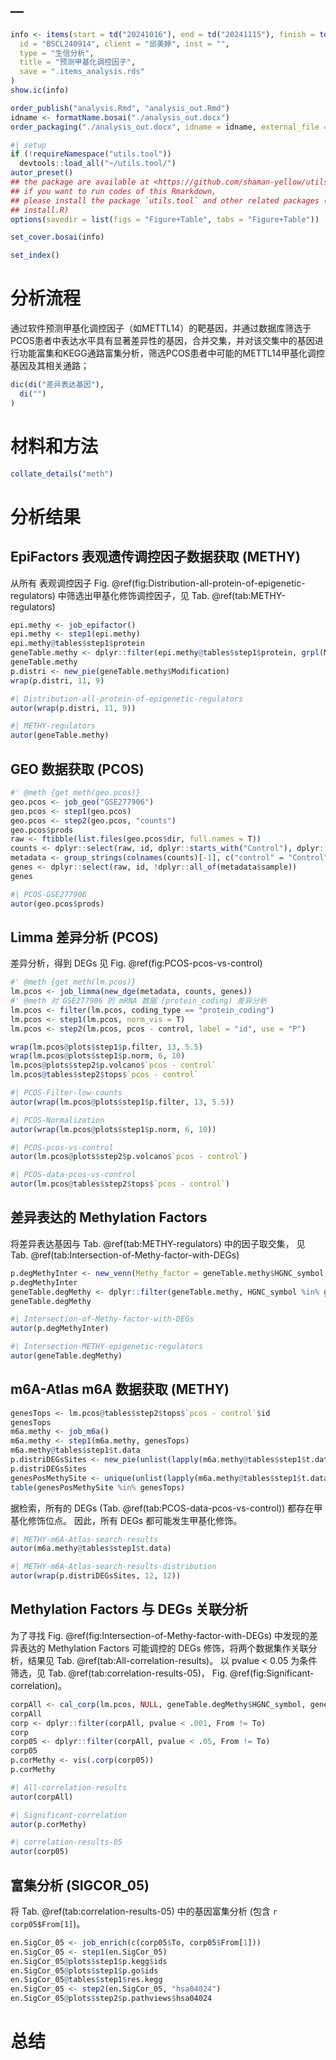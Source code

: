 ---
---

```r
info <- items(start = td("20241016"), end = td("20241115"), finish = td("20241129"),
  id = "BSCL240914", client = "邱美婷", inst = "",
  type = "生信分析",
  title = "预测甲基化调控因子",
  save = ".items_analysis.rds"
)
show.ic(info)

order_publish("analysis.Rmd", "analysis_out.Rmd")
idname <- formatName.bosai("./analysis_out.docx")
order_packaging("./analysis_out.docx", idname = idname, external_file = NULL)
```

```r
#| setup
if (!requireNamespace("utils.tool"))
  devtools::load_all("~/utils.tool/")
autor_preset()
## the package are available at <https://github.com/shaman-yellow/utils.tool>
## if you want to run codes of this Rmarkdown,
## please install the package `utils.tool` and other related packages (run
## install.R)
options(savedir = list(figs = "Figure+Table", tabs = "Figure+Table"))
```

```r
set_cover.bosai(info)
```

```r
set_index()
```

# 分析流程 {#abstract}

通过软件预测甲基化调控因子（如METTL14）的靶基因，并通过数据库筛选于PCOS患者中表达水平具有显著差异性的基因，合并交集，并对该交集中的基因进行功能富集和KEGG通路富集分析，筛选PCOS患者中可能的METTL14甲基化调控基因及其相关通路；

```r
dic(di("差异表达基因"),
  di("")
)

```

# 材料和方法 {#introduction}

```r
collate_details("meth")
```

# 分析结果 {#workflow}

## EpiFactors 表观遗传调控因子数据获取 (METHY)

从所有 表观调控因子  Fig. \@ref(fig:Distribution-all-protein-of-epigenetic-regulators)
中筛选出甲基化修饰调控因子，见 Tab. \@ref(tab:METHY-regulators)

```r
epi.methy <- job_epifactor()
epi.methy <- step1(epi.methy)
epi.methy@tables$step1$protein
geneTable.methy <- dplyr::filter(epi.methy@tables$step1$protein, grpl(Modification, "methy", T))
geneTable.methy
p.distri <- new_pie(geneTable.methy$Modification)
wrap(p.distri, 11, 9)
```


```r
#| Distribution-all-protein-of-epigenetic-regulators
autor(wrap(p.distri, 11, 9))
```

```r
#| METHY-regulators
autor(geneTable.methy)
```

## GEO 数据获取 (PCOS)

```r
#' @meth {get_meth(geo.pcos)}
geo.pcos <- job_geo("GSE277906")
geo.pcos <- step1(geo.pcos)
geo.pcos <- step2(geo.pcos, "counts")
geo.pcos$prods
raw <- ftibble(list.files(geo.pcos$dir, full.names = T))
counts <- dplyr::select(raw, id, dplyr::starts_with("Control"), dplyr::starts_with("PCOS"))
metadata <- group_strings(colnames(counts)[-1], c("control" = "Control", "pcos" = "PCOS"), "sample")
genes <- dplyr::select(raw, id, !dplyr::all_of(metadata$sample))
genes
```


```r
#| PCOS-GSE277906
autor(geo.pcos$prods)
```

## Limma 差异分析 (PCOS)

差异分析，得到 DEGs 见 Fig. \@ref(fig:PCOS-pcos-vs-control)

```r
#' @meth {get_meth(lm.pcos)}
lm.pcos <- job_limma(new_dge(metadata, counts, genes))
#' @meth 对 GSE277906 的 mRNA 数据 (protein_coding) 差异分析
lm.pcos <- filter(lm.pcos, coding_type == "protein_coding")
lm.pcos <- step1(lm.pcos, norm_vis = T)
lm.pcos <- step2(lm.pcos, pcos - control, label = "id", use = "P")

wrap(lm.pcos@plots$step1$p.filter, 13, 5.5)
wrap(lm.pcos@plots$step1$p.norm, 6, 10)
lm.pcos@plots$step2$p.volcano$`pcos - control`
lm.pcos@tables$step2$tops$`pcos - control`
```


```r
#| PCOS-Filter-low-counts
autor(wrap(lm.pcos@plots$step1$p.filter, 13, 5.5))
```


```r
#| PCOS-Normalization
autor(wrap(lm.pcos@plots$step1$p.norm, 6, 10))
```


```r
#| PCOS-pcos-vs-control
autor(lm.pcos@plots$step2$p.volcano$`pcos - control`)
```


```r
#| PCOS-data-pcos-vs-control
autor(lm.pcos@tables$step2$tops$`pcos - control`)
```

## 差异表达的 Methylation Factors

将差异表达基因与 Tab. \@ref(tab:METHY-regulators) 中的因子取交集，
见 Tab. \@ref(tab:Intersection-of-Methy-factor-with-DEGs)

```r
p.degMethyInter <- new_venn(Methy_factor = geneTable.methy$HGNC_symbol, DEGs = genesTops)
p.degMethyInter
geneTable.degMethy <- dplyr::filter(geneTable.methy, HGNC_symbol %in% genesTops)
geneTable.degMethy
```


```r
#| Intersection-of-Methy-factor-with-DEGs
autor(p.degMethyInter)
```

```r
#| Intersection-METHY-epigenetic-regulators
autor(geneTable.degMethy)
```

## m6A-Atlas m6A 数据获取 (METHY)

```r
genesTops <- lm.pcos@tables$step2$tops$`pcos - control`$id
genesTops
m6a.methy <- job_m6a()
m6a.methy <- step1(m6a.methy, genesTops)
m6a.methy@tables$step1$t.data
p.distriDEGsSites <- new_pie(unlist(lapply(m6a.methy@tables$step1$t.data, function(x) x$.id)))
p.distriDEGsSites
genesPosMethySite <- unique(unlist(lapply(m6a.methy@tables$step1$t.data, function(x) x$.id)))
table(genesPosMethySite %in% genesTops)
```

据检索，所有的 DEGs (Tab. \@ref(tab:PCOS-data-pcos-vs-control)) 都存在甲基化修饰位点。
因此，所有 DEGs 都可能发生甲基化修饰。

```r
#| METHY-m6A-Atlas-search-results
autor(m6a.methy@tables$step1$t.data)
```

```r
#| METHY-m6A-Atlas-search-results-distribution
autor(wrap(p.distriDEGsSites, 12, 12))
```

## Methylation Factors 与 DEGs 关联分析

为了寻找 Fig. \@ref(fig:Intersection-of-Methy-factor-with-DEGs) 中发现的差异表达的 Methylation Factors 
可能调控的 DEGs 修饰，将两个数据集作关联分析，结果见 Tab. \@ref(tab:All-correlation-results)。
以 pvalue &lt; 0.05 为条件筛选，见 Tab. \@ref(tab:correlation-results-05)，
Fig. \@ref(fig:Significant-correlation)。


```r
corpAll <- cal_corp(lm.pcos, NULL, geneTable.degMethy$HGNC_symbol, genesTops, mode = "linear", use = "id")
corpAll
corp <- dplyr::filter(corpAll, pvalue < .001, From != To)
corp
corp05 <- dplyr::filter(corpAll, pvalue < .05, From != To)
corp05
p.corMethy <- vis(.corp(corp05))
p.corMethy
```

```r
#| All-correlation-results
autor(corpAll)
```


```r
#| Significant-correlation
autor(p.corMethy)
```


```r
#| correlation-results-05
autor(corp05)
```

## 富集分析 (SIGCOR_05)

将 Tab. \@ref(tab:correlation-results-05) 中的基因富集分析 (包含 `r corp05$From[1]`)。

```r
en.SigCor_05 <- job_enrich(c(corp05$To, corp05$From[1]))
en.SigCor_05 <- step1(en.SigCor_05)
en.SigCor_05@plots$step1$p.kegg$ids
en.SigCor_05@plots$step1$p.go$ids
en.SigCor_05@tables$step1$res.kegg
en.SigCor_05 <- step2(en.SigCor_05, "hsa04024")
en.SigCor_05@plots$step2$p.pathviews$hsa04024
```

# 总结 {#conclusion}

